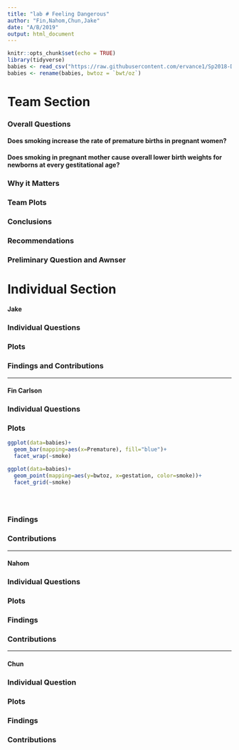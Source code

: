 ```yaml
---
title: "lab # Feeling Dangerous"
author: "Fin,Nahom,Chun,Jake"
date: "A/B/2019"
output: html_document
---
```


```r
knitr::opts_chunk$set(echo = TRUE)
library(tidyverse)
babies <- read_csv("https://raw.githubusercontent.com/ervance1/Sp2018-Data-Science-repo/master/babies2a.dat")
babies <- rename(babies, bwtoz = `bwt/oz`)

```
# Team Section

### Overall Questions 

#### Does smoking increase the rate of premature births in pregnant women?

#### Does smoking in pregnant mother cause overall lower birth weights for newborns at every gestitational age?

### Why it Matters

### Team Plots

### Conclusions

### Recommendations

### Preliminary Question and Awnser


# Individual Section 

#### Jake

### Individual Questions

### Plots 

### Findings and Contributions


----------------------------------

#### Fin Carlson

### Individual Questions

### Plots 
```r
ggplot(data=babies)+
  geom_bar(mapping=aes(x=Premature), fill="blue")+
  facet_wrap(~smoke)

ggplot(data=babies)+
  geom_point(mapping=aes(y=bwtoz, x=gestation, color=smoke))+
  facet_grid(~smoke)


  

```


### Findings

### Contributions 

----------------------------------------------------------------

#### Nahom

### Individual Questions

### Plots

### Findings

### Contributions

-----------------------------------


#### Chun

### Individual Question

### Plots  

### Findings

### Contributions
 

